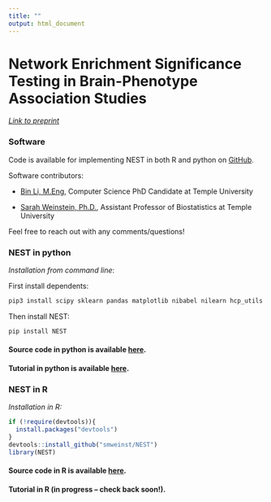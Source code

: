 ```yaml
---
title: ""
output: html_document
---
```


<style type="text/css">
.main-container {
  max-width: 1000px;
  margin-left: auto;
  margin-right: auto;
}
</style>

# Network Enrichment Significance Testing in Brain-Phenotype Association Studies
<!-- to do: list co-authors -->

[*Link to preprint*](https://www.biorxiv.org/content/10.1101/2023.11.10.566593v1)

### Software

Code is available for implementing NEST in both R and python on [GitHub](https://github.com/smweinst/NEST).

Software contributors:

- [Bin Li, M.Eng](https://www.linkedin.com/in/bin-li-9261521b3/?locale=en_US), Computer Science PhD Candidate at Temple University

- [Sarah Weinstein, Ph.D.](https://smweinst.github.io), Assistant Professor of Biostatistics at Temple University

Feel free to reach out with any comments/questions!  

### NEST in python

*Installation from command line*:

First install dependents:

```bash
pip3 install scipy sklearn pandas matplotlib nibabel nilearn hcp_utils
```

Then install NEST:
```python
pip install NEST
```

#### Source code in python is available [here](https://github.com/smweinst/NEST/tree/main/Python).

#### Tutorial in python is available [here](https://github.com/smweinst/NEST/blob/main/Python/example.ipynb).

<!-- ##### Step 1: import the NEST package after the installation. -->
<!-- ```{python, include = T, eval = F, python.reticulate = F} -->
<!-- from nest-sw import nest -->
<!-- ``` -->

<!-- ##### Step 2: Preparing the data and define the following dictionary of arguments passed to the nest method. The args can be defined as follows, assuming vertex-wise linear models will be fit to estimate local brain-phenotype associations (i.e., specifying `statFun='lm'` in step 4.). -->

<!-- ```{python, include = T, eval = F, python.reticulate = F} -->
<!-- args_lm = { -->
<!--     'X': data, -->
<!--     'y': phenotype, -->
<!--     'Z': covariate,  -->
<!--     'FL': False, -->
<!--     'n_perm': 999 -->
<!-- } -->
<!-- ``` -->

<!-- Arguments to be included for `statFun='lm'`:  -->

<!-- - `X`: *N* x *P* matrix (numpy array) of *P* imaging features (e.g., vertices) for *N* participants -->

<!-- - `y`: *N*-dimensional vector of phenotype of interest (i.e., testing enrichment of *X*-*y* associations) -->

<!-- - `Z`: Optional. Specify one or more covariates (matrix with N rows and *q* columns for *q* covariates). Default is `NULL` (no covariates to be included). -->

<!-- - `FL`: Optional (default is `False`). Set to `True` to use Freedman-Lane procedure to account for dependence between covariates in permutation. -->

<!-- - `n_perm`: Optional (default is `999`, with smallest possible p-value of 1/1000). -->

<!-- ##### Step 3: Load network labels (e.g., `network_labels` array), shaped as a binary array with `P` elements, each corresponding to an image location, with value 1 corresponding to the network/region of interest and 0 corresponding to locations outside the network of interest. -->

<!-- ##### Step 4: Apply NEST to test enrichment of brain-phenotype associations in specified network. -->
<!-- ```{python, include = T, eval = F, python.reticulate = F} -->
<!-- output = nest(statFun='lm',args=args_lm,net_maps=network_labels) -->

<!-- print('p-value:', output[0]) -->

<!-- # output[0]: p-value -->
<!-- # output[1]: observed enrichment score -->
<!-- # output[2]: enrichment scores for null distribution -->
<!-- ``` -->

<!-- ##### Python code is available [here](https://github.com/smweinst/NEST/blob/main/Python/example.ipynb). -->

### NEST in R
*Installation in R:*  
```r
if (!require(devtools)){
  install.packages("devtools")
}
devtools::install_github("smweinst/NEST")
library(NEST)
```

#### Source code in R is available [here](https://github.com/smweinst/NEST/tree/main/R).
#### Tutorial in R (in progress -- check back soon!).